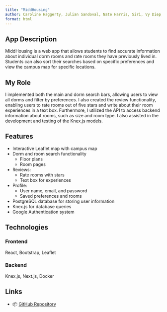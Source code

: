```yaml
---
title: "MiddHousing"
author: Caroline Haggerty, Julian Sandoval, Nate Harris, Siri, Vy Diep, Emmanuel Towner
format: html
---
```


## App Description
MiddHousing is a web app that allows students to find accurate information about individual dorm rooms and rate rooms they have previously lived in. Students can also sort their searches based on specific preferences and view the campus map for specific locations.

## My Role
I implemented both the main and dorm search bars, allowing users to view all dorms and filter by preferences. I also created the review functionality, enabling users to rate rooms out of five stars and write about their room experiences in a text box. Furthermore, I utilized the API to access backend information about rooms, such as size and room type. I also assisted in the development and testing of the Knex.js models.

## Features
- Interactive Leaflet map with campus map
- Dorm and room search functionality
    - Floor plans
    - Room pages
- Reviews:
    - Rate rooms with stars
    - Text box for experiences
- Profile:
    - User name, email, and password
    - Saved preferences and rooms
- PostgreSQL database for storing user information
- Knex.js for database queries
- Google Authentication system

## Technologies

### Frontend
React, Bootstrap, Leaflet

### Backend
Knex.js, Next.js, Docker

## Links
- 📦  [GitHub Repository](https://github.com/csci312a-f23/project-ellen)

